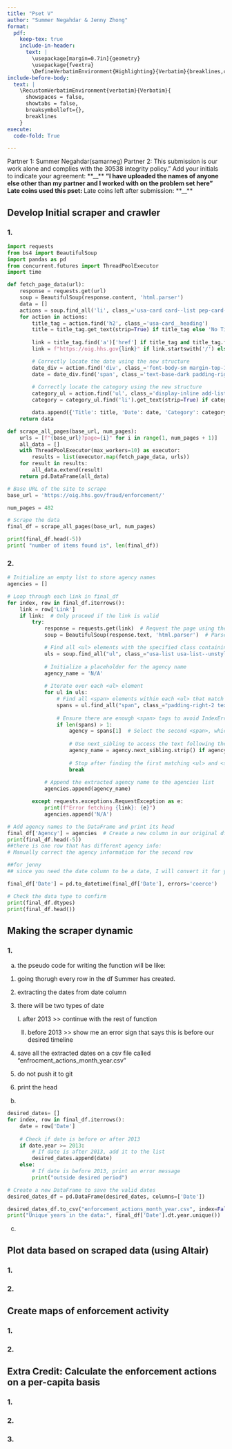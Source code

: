```yaml
---
title: "Pset V"
author: "Summer Negahdar & Jenny Zhong"
format: 
  pdf:
    keep-tex: true
    include-in-header: 
      text: |
        \usepackage[margin=0.7in]{geometry}
        \usepackage{fvextra}
        \DefineVerbatimEnvironment{Highlighting}{Verbatim}{breaklines,commandchars=\\\{\}}
include-before-body:
  text: |
    \RecustomVerbatimEnvironment{verbatim}{Verbatim}{
      showspaces = false,
      showtabs = false,
      breaksymbolleft={},
      breaklines
    }
execute:
  code-fold: True

---
```

Partner 1: Summer Negahdar(samarneg)
Partner 2: 
This submission is our work alone and complies with the 30538 integrity policy.” Add
your initials to indicate your agreement: **__** **__**
“I have uploaded the names of anyone else other than my partner and I worked with on
the problem set here”
Late coins used this pset: **__** Late coins left after submission: **__**



## Develop Initial scraper and crawler

### 1.

```python
import requests
from bs4 import BeautifulSoup
import pandas as pd
from concurrent.futures import ThreadPoolExecutor
import time

def fetch_page_data(url):
    response = requests.get(url)
    soup = BeautifulSoup(response.content, 'html.parser')
    data = []
    actions = soup.find_all('li', class_='usa-card card--list pep-card--minimal mobile:grid-col-12')
    for action in actions:
        title_tag = action.find('h2', class_='usa-card__heading')
        title = title_tag.get_text(strip=True) if title_tag else 'No Title Provided'
        
        link = title_tag.find('a')['href'] if title_tag and title_tag.find('a') else 'No Link Provided'
        link = f"https://oig.hhs.gov{link}" if link.startswith('/') else link

        # Correctly locate the date using the new structure
        date_div = action.find('div', class_='font-body-sm margin-top-1')
        date = date_div.find('span', class_='text-base-dark padding-right-105').get_text(strip=True) if date_div else 'No Date Provided'
        
        # Correctly locate the category using the new structure
        category_ul = action.find('ul', class_='display-inline add-list-reset')
        category = category_ul.find('li').get_text(strip=True) if category_ul and category_ul.find('li') else 'No Category Provided'

        data.append({'Title': title, 'Date': date, 'Category': category, 'Link': link})
    return data

def scrape_all_pages(base_url, num_pages):
    urls = [f"{base_url}?page={i}" for i in range(1, num_pages + 1)]
    all_data = []
    with ThreadPoolExecutor(max_workers=10) as executor:
        results = list(executor.map(fetch_page_data, urls))
    for result in results:
        all_data.extend(result)
    return pd.DataFrame(all_data)

# Base URL of the site to scrape
base_url = 'https://oig.hhs.gov/fraud/enforcement/'

num_pages = 482  

# Scrape the data
final_df = scrape_all_pages(base_url, num_pages)

print(final_df.head(-5))
print( "number of items found is", len(final_df))
```

### 2.

```python
# Initialize an empty list to store agency names
agencies = []

# Loop through each link in final_df
for index, row in final_df.iterrows():
    link = row['Link']
    if link:  # Only proceed if the link is valid
        try:
            response = requests.get(link)  # Request the page using the link
            soup = BeautifulSoup(response.text, 'html.parser')  # Parse the content of the page

            # Find all <ul> elements with the specified class containing the agency details
            uls = soup.find_all("ul", class_="usa-list usa-list--unstyled margin-y-2")
            
            # Initialize a placeholder for the agency name
            agency_name = 'N/A'
            
            # Iterate over each <ul> element
            for ul in uls:
                # Find all <span> elements within each <ul> that match the class
                spans = ul.find_all("span", class_="padding-right-2 text-base")
                
                # Ensure there are enough <span> tags to avoid IndexError
                if len(spans) > 1:
                    agency = spans[1]  # Select the second <span>, which contains "Agency:"
                    
                    # Use next_sibling to access the text following the <span>
                    agency_name = agency.next_sibling.strip() if agency.next_sibling else 'N/A'
                    
                    # Stop after finding the first matching <ul> and <span> structure
                    break
            
            # Append the extracted agency name to the agencies list
            agencies.append(agency_name)

        except requests.exceptions.RequestException as e:
            print(f"Error fetching {link}: {e}")
            agencies.append('N/A')

# Add agency names to the DataFrame and print its head
final_df['Agency'] = agencies  # Create a new column in our original df called Agency
print(final_df.head(-5))
##there is one row that has different agency info:
# Manually correct the agency information for the second row

```

```python
##for jenny
## since you need the date column to be a date, I will convert it for you

final_df['Date'] = pd.to_datetime(final_df['Date'], errors='coerce')

# Check the data type to confirm
print(final_df.dtypes)
print(final_df.head())
```



## Making the scraper dynamic

### 1.

a. 
the pseudo code for writing the function will be like: 
1. going thorugh every row in the df Summer has created. 

2. extracting the dates from date column

3. there will be two types of date

    I. after 2013 >> continue with the rest of function

    II. before 2013 >> show me an error sign that says this is before our desired timeline

4. save all the extracted dates on a csv file called "enfrocment_actions_month_year.csv"

5. do not push it to git

6. print the head


b.

```python
desired_dates= []
for index, row in final_df.iterrows():
    date = row['Date']
    
    # Check if date is before or after 2013
    if date.year >= 2013:
        # If date is after 2013, add it to the list
        desired_dates.append(date)
    else:
        # If date is before 2013, print an error message
        print("outside desired period")

# Create a new DataFrame to save the valid dates
desired_dates_df = pd.DataFrame(desired_dates, columns=['Date'])

desired_dates_df.to_csv("enforcement_actions_month_year.csv", index=False)
print("Unique years in the data:", final_df['Date'].dt.year.unique())
```


c.

## Plot data based on scraped data (using Altair)


### 1.



### 2.




## Create maps of enforcement activity


### 1.


### 2.




## Extra Credit: Calculate the enforcement actions on a per-capita basis

### 1.



### 2.



### 3.













